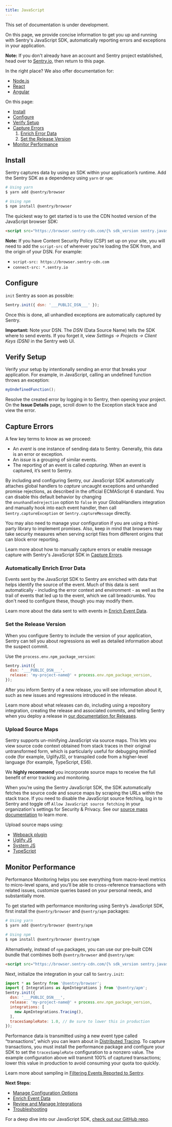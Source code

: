 ```yaml
---
title: JavaScript
---
```


<Alert title="Note" level="warning">
This set of documentation is under development.
</Alert>

On this page, we provide concise information to get you up and running with Sentry's JavaScript SDK, automatically reporting errors and exceptions in your application. 

**Note:** If you don't already have an account and Sentry project established, head over to [Sentry.io](https://sentry.io/signup/), then return to this page.

In the right place? We also offer documentation for:

- [Node.js](/platforms/node)
- [React](/platforms/javascript/react)
- [Angular](/platforms/javascript/angular)

On this page:

- [Install](#install)
- [Configure](#configure)
- [Verify Setup](#verify-setup)
- [Capture Errors](#capture-errors)
    1. [Enrich Error Data](#enrich-error-data) 
    2. [Set the Release Version](#set-the-release-version)
- [Monitor Performance](#monitor-performance)

## Install

Sentry captures data by using an SDK within your application’s runtime. Add the Sentry SDK as a dependency using `yarn` or `npm`:

```bash
# Using yarn
$ yarn add @sentry/browser

# Using npm
$ npm install @sentry/browser
```

The quickest way to get started is to use the CDN hosted version of the JavaScript browser SDK:

```html
<script src="https://browser.sentry-cdn.com/{% sdk_version sentry.javascript.browser %}/bundle.min.js" integrity="{% sdk_cdn_checksum sentry.javascript.browser latest bundle.min.js %}" crossorigin="anonymous"></script>
```

**Note:** If you have Content Security Policy (CSP) set up on your site, you will need to add the `script-src` of wherever you're loading the SDK from, and the origin of your DSN. For example:

* `script-src: https://browser.sentry-cdn.com`
* `connect-src: *.sentry.io`

## Configure

`init` Sentry as soon as possible:

```JavaScript
Sentry.init({ dsn: '___PUBLIC_DSN___' });
```

Once this is done, all unhandled exceptions are automatically captured by Sentry.

**Important:** Note your DSN. The *DSN* (Data Source Name) tells the SDK where to send events. If you forget it, view *Settings -> Projects -> Client Keys (DSN)* in the Sentry web UI.

## Verify Setup

Verify your setup by intentionally sending an error that breaks your application. For example, in JavaScript, calling an undefined function throws an exception:

```JavaScript
myUndefinedFunction();
```

Resolve the created error by logging in to Sentry, then opening your project. On the **Issue Details** page, scroll down to the Exception stack trace and view the error.

## Capture Errors

A few key terms to know as we proceed: 
- An *event* is one instance of sending data to Sentry. Generally, this data is an error or exception. 
- An *issue* is a grouping of similar events.
- The reporting of an event is called *capturing*. 
When an event is captured, it’s sent to Sentry.

By including and configuring Sentry, our JavaScript SDK automatically attaches global handlers to *capture* uncaught exceptions and unhandled promise rejections, as described in the official ECMAScript 6 standard.  You can disable this default behavior by changing the `onunhandledrejection` option to `false` in your GlobalHandlers integration and manually hook into each event handler, then call `Sentry.captureException` or `Sentry.captureMessage` directly. 

You may also need to manage your configuration if you are using a third-party library to implement promises. Also, keep in mind that browsers may take security measures when serving script files from different origins that can block error reporting.

Learn more about how to manually capture errors or enable message capture with Sentry's JavaScript SDK in [Capture Errors](/sdks/javascript/config/capture).

### Automatically Enrich Error Data

Events sent by the JavaScript SDK to Sentry are enriched with data that helps identify the source of the event. Much of this data is sent automatically - including the error context and environment - as well as the trail of events that led up to the event, which we call breadcrumbs. You don't need to configure these, though you may modify them. 

Learn more about the data sent to with events in [Enrich Event Data](/sdks/javascript/errors/intro/).

### Set the Release Version

When you configure Sentry to include the version of your application, Sentry can tell you about regressions as well as detailed information about the suspect commit. 

Use the `process.env.npm_package_version`:

```JavaScript
Sentry.init({ 
  dsn: '___PUBLIC_DSN___',
  release: 'my-project-name@' + process.env.npm_package_version,
});
```

After you inform Sentry of a new release, you will see information about it, such as new issues and regressions introduced in the release.

Learn more about what releases can do, including using a repository integration, creating the release and associated commits, and telling Sentry when you deploy a release in [our documentation for Releases](/workflow/releases/).

### Upload Source Maps

Sentry supports un-minifying JavaScript via source maps. This lets you view source code context obtained from stack traces in their original untransformed form, which is particularly useful for debugging minified code (for example, UglifyJS), or transpiled code from a higher-level language (for example, TypeScript, ES6). 

We **highly recommend** you incorporate source maps to receive the full benefit of error tracking and monitoring.

When you’re using the Sentry JavaScript SDK, the SDK automatically fetches the source code and source maps by scraping the URLs within the stack trace. If you need to disable the JavaScript source fetching, log in to Sentry and toggle off `Allow JavaScript source fetching` in your organization's settings for Security & Privacy. See our [source maps documentation](/platforms/javascript/sourcemaps) to learn more.

Upload source maps using: 
- [Webpack plugin](/platforms/javascript/sourcemaps/#webpack)
- [Uglify JS](/platforms/javascript/sourcemaps/#uglifyjs)
- [System JS](/platforms/javascript/sourcemaps/#systemjs)
- [TypeScript](/platforms/javascript/sourcemaps/#typescript)

## Monitor Performance

Performance Monitoring helps you see everything from macro-level metrics to micro-level spans, and you’ll be able to cross-reference transactions with related issues, customize queries based on your personal needs, and substantially more.

To get started with performance monitoring using Sentry’s JavaScript SDK, first install the `@sentry/browser` and `@sentry/apm` packages:

```bash
# Using yarn
$ yarn add @sentry/browser @sentry/apm

# Using npm
$ npm install @sentry/browser @sentry/apm
```

Alternatively, instead of `npm` packages, you can use our pre-built CDN bundle that combines both `@sentry/browser` and `@sentry/apm`:

```html
<script src="https://browser.sentry-cdn.com/{% sdk_version sentry.javascript.browser %}/bundle.apm.min.js" integrity="{% sdk_cdn_checksum sentry.javascript.browser latest bundle.min.js %}" crossorigin="anonymous"></script>
```

Next, initialize the integration in your call to `Sentry.init`:

```javascript
import * as Sentry from '@sentry/browser';
import { Integrations as ApmIntegrations } from '@sentry/apm';
Sentry.init({
  dsn: '___PUBLIC_DSN___',
  release: 'my-project-name@' + process.env.npm_package_version,
  integrations: [
    new ApmIntegrations.Tracing(),
  ],
  tracesSampleRate: 1.0, // Be sure to lower this in production
});
```

Performance data is transmitted using a new event type called “transactions”, which you can learn about in [Distributed Tracing](/performance-monitoring/distributed-tracing). To capture transactions, you must install the performance package and configure your SDK to set the `tracesSampleRate` configuration to a nonzero value. The example configuration above will transmit 100% of captured transactions; lower this value in production to avoid consuming your quota too quickly.

Learn more about sampling in [Filtering Events Reported to Sentry](/sdks/javascript/config/filter).

**Next Steps:**

 - [Manage Configuration Options](/sdks/javascript/config/intro)
 - [Enrich Event Data](/sdks/javascript/errors/intro)
 - [Review and Manage Integrations](/sdks/javascript/integrations/intro)
 - [Troubleshooting](/sdks/javascript/troubleshooting/troubleshooting)
 
For a deep dive into our JavaScript SDK, [check out our GitHub repo](http://getsentry.github.io/sentry-javascript/).
